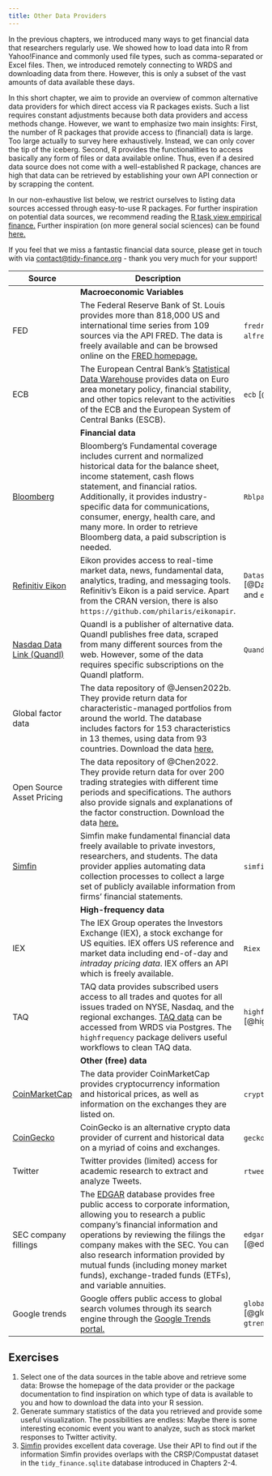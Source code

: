 ```yaml
---
title: Other Data Providers
---
```


In the previous chapters, we introduced many ways to get financial data that researchers regularly use. We showed how to load data into R from Yahoo!Finance and commonly used file types, such as comma-separated or Excel files. Then, we introduced remotely connecting to WRDS and downloading data from there. However, this is only a subset of the vast amounts of data available these days.

In this short chapter, we aim to provide an overview of common alternative data providers for which direct access via R packages exists. Such a list requires constant adjustments because both data providers and access methods change. However, we want to emphasize two main insights: First, the number of R packages that provide access to (financial) data is large. Too large actually to survey here exhaustively. Instead, we can only cover the tip of the iceberg. Second, R provides the functionalities to access basically any form of files or data available online. Thus, even if a desired data source does not come with a well-established R package, chances are high that data can be retrieved by establishing your own API connection or by scrapping the content.

In our non-exhaustive list below, we restrict ourselves to listing data sources accessed through easy-to-use R packages. For further inspiration on potential data sources, we recommend reading the [R task view empirical finance.](https://cran.r-project.org/web/views/Finance.html) Further inspiration (on more general social sciences) can be found [here.](https://cengel.github.io/gearup2016/SULdataAccess.html)

::: {.callout-note}
If you feel that we miss a fantastic financial data source, please get in touch with via [contact@tidy-finance.org](mailto:contact@tidy-finance.org) - thank you very much for your support!
:::


| Source | Description  | R packages                                       |
|--------|---------------------------------------|-----------------|
|          | **Macroeconomic Variables**         |                         |
| FED                                                                       | The Federal Reserve Bank of St. Louis provides more than 818,000 US and international time series from 109 sources via the API FRED. The data is freely available and can be browsed online on the [FRED homepage.](https://fred.stlouisfed.org/)  \index{Data!FRED}                                                                                                                                                    | `fredr` [@fredr] and `alfred` [@alfred]                |
| ECB                                                                       | The European Central Bank's [Statistical Data Warehouse](https://sdw.ecb.europa.eu/) provides data on Euro area monetary policy, financial stability, and other topics relevant to the activities of the ECB and the European System of Central Banks (ESCB).                                                                                                                                          | `ecb` [@ecb]\index{Data!ECB}                                           |
|                                                                           | **Financial data**                                                                                                                                                                                                                                                                                                                                                                                     |                                                        |
| [Bloomberg](https://www.bloomberg.com/) \index{Data!Bloomberg}                                  | Bloomberg's Fundamental coverage includes current and normalized historical data for the balance sheet, income statement, cash flows statement, and financial ratios. Additionally, it provides industry-specific data for communications, consumer, energy, health care, and many more. In order to retrieve Bloomberg data, a paid subscription is needed.                                           | `Rblpapi` [@Rblpapi]                                   |
| [Refinitiv Eikon](https://www.refinitiv.com/en/financial-data) \index{Data!Eikon} | Eikon provides access to real-time market data, news, fundamental data, analytics, trading, and messaging tools. Refinitiv's Eikon is a paid service. Apart from the CRAN version, there is also `https://github.com/philaris/eikonapir`.                                                       | `DatastreamDSWS2R` [@DatastreamDSWS2R] and `eikonapir` |
| [Nasdaq Data Link (Quandl)](data.nasdaq.com/publishers/qdl)               | Quandl is a publisher of alternative data. Quandl publishes free data, scraped from many different sources from the web. However, some of the data requires specific subscriptions on the Quandl platform.                                                                                                                                                                                             | `Quandl` [@Quandl]                                     |
| Global factor data                                                        | The data repository of @Jensen2022b. They provide return data for characteristic-managed portfolios from around the world. The database includes factors for 153 characteristics in 13 themes, using data from 93 countries. Download the data [here.](https://jkpfactors.com/)                                                                                                                        |                                                        |
| Open Source Asset Pricing                                                 | The data repository of @Chen2022. They provide return data for over 200 trading strategies with different time periods and specifications. The authors also provide signals and explanations of the factor construction. Download the data [here.](https://www.openassetpricing.com/data)                                                                                                              |                                                        |
| [Simfin](https://simfin.com/)                                             | Simfin make fundamental financial data freely available to private investors, researchers, and students. The data provider applies automating data collection processes to collect a large set of publicly available information from firms' financial statements.                                                                                                                                     | `simfinapi` [@simfinapi]                               |
|                                                                           | **High-frequency data**                                                                                                                                                                                                                                                                                                                                                                                |                                                        |
| IEX                                                                       | The IEX Group operates the Investors Exchange (IEX), a stock exchange for US equities. IEX offers US reference and market data including end-of-day and *intraday pricing data*. IEX offers an API which is freely available.\index{High-frequency data}\index{Big data}                                                                                                                                                                         | `Riex` [@Riex]                                         |
| TAQ                                                                       | TAQ data provides subscribed users access to all trades and quotes for all issues traded on NYSE, Nasdaq, and the regional exchanges. [TAQ data](https://www.nyse.com/market-data/historical) can be accessed from WRDS via Postgres. The `highfrequency` package delivers useful workflows to clean TAQ data.\index{Data!TAQ}                                                                                         | `highfrequency` [@highfrequency]                       |
|                                                                           | **Other (free) data**                                                                                                                                                                                                                                                                                                                                                                                  |                                                        |
| [CoinMarketCap](https://coinmarketcap.com/)                                                               | The data provider CoinMarketCap provides cryptocurrency information and historical prices, as well as information on the exchanges they are listed on.\index{Cryptocurrency}                                                                                                                                                                                                                            | `crypto2` [@crypto2]                                   |
| [CoinGecko](https://www.coingecko.com/)                                                              | CoinGecko is an alternative crypto data provider of current and historical data on a myriad of coins and exchanges.                                                                                                                                                                                                                          | `geckor` [@geckor]                                   |
| Twitter\index{Twitter}                                                                   | Twitter provides (limited) access for academic research to extract and analyze Tweets.                                                                                                                                                                                                                                                                                                                 | `rtweet` [@rtweet]                                     |
| SEC company fillings                                                      | The [EDGAR](https://www.sec.gov/edgar/about) database provides free public access to corporate information, allowing you to research a public company's financial information and operations by reviewing the filings the company makes with the SEC. You can also research information provided by mutual funds (including money market funds), exchange-traded funds (ETFs), and variable annuities. | `edgarWebR` [@edgarWebR]                               |
| Google trends\index{Data!Google}                                                             | Google offers public access to global search volumes through its search engine through the [Google Trends portal.](https://trends.google.com/trends/?geo=DK)\index{Google trends}                                                                                                                                                                                                                                           | `globaltrends` [@globaltrends] and `gtrends` [@gtrendsR]                         |

## Exercises

1. Select one of the data sources in the table above and retrieve some data: Browse the homepage of the data provider or the package documentation to find inspiration on which type of data is available to you and how to download the data into your R session.
2. Generate summary statistics of the data you retrieved and provide some useful visualization. The possibilities are endless: Maybe there is some interesting economic event you want to analyze, such as stock market responses to Twitter activity.
3. [Simfin](https://simfin.com/) provides excellent data coverage. Use their API to find out if the information Simfin provides overlaps with the CRSP/Compustat dataset in the `tidy_finance.sqlite` database introduced in Chapters 2-4.


